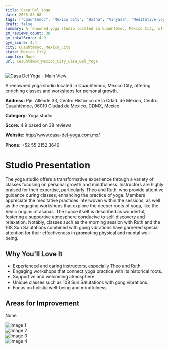 ```yaml
---
title: Casa Del Yoga
date: 2025-03-08
tags: ["Cuauhtémoc", "Mexico City", "Hatha", "Vinyasa", "Meditative yoga", "supportive atmosphere", "holistic", "Cuauhtémoc, Mexico City"]  
draft: false
summary: A renowned yoga studio located in Cuauhtémoc, Mexico City, offering enriching classes and workshops for personal growth.
gm_reviews_count: 38
gm_totalScore: 4.9
gym_score: 4.4
city: Cuauhtémoc,_Mexico_City
state: Mexico City
country: None
url: Cuauhtémoc_Mexico_City_Casa_Del_Yoga
---
```


<div className="aspect-[16/9] relative my-8">
  <img 
    src="https://lh5.googleusercontent.com/p/AF1QipOcQNae1FWnW6bbAk88fbT3l2kEDd-Q_Uw4YNsy=w1920-h1080-k-no"
    alt="Casa Del Yoga - Main View"
    className="object-cover absolute inset-0 w-full h-full rounded-lg"
  />
</div>

A renowned yoga studio located in Cuauhtémoc, Mexico City, offering enriching classes and workshops for personal growth.

**Address:** Pje. Allende 33, Centro Histórico de la Cdad. de México, Centro, Cuauhtémoc, 06010 Ciudad de México, CDMX, Mexico

**Category:** Yoga studio

**Score:** 4.9 based on 38 reviews

**Website:** http://www.casa-del-yoga.com.mx/

**Phone:** +52 55 2152 3649

# Studio Presentation

The yoga studio offers a transformative experience through a variety of classes focusing on personal growth and mindfulness. Instructors are highly praised for their expertise, particularly Theo and Ruth, who provide attentive guidance during classes, enhancing the practice of yoga. Members appreciate the meditative practices interwoven within the sessions, as well as the engaging workshops that explore the deeper roots of yoga, like the Vedic origins of asanas. The space itself is described as wonderful, fostering a supportive atmosphere conducive to self-discovery and relaxation. Notably, classes such as the morning session with Ruth and the 108 Sun Salutations combined with gong vibrations have garnered special attention for their effectiveness in promoting physical and mental well-being.

## Why You'll Love It

- Experienced and caring instructors, especially Theo and Ruth.
- Engaging workshops that connect yoga practice with its historical roots.
- Supportive and welcoming atmosphere.
- Unique classes such as 108 Sun Salutations with gong vibrations.
- Focus on holistic well-being and mindfulness.

## Areas for Improvement

None

<div className="grid grid-cols-1 xl:grid-cols-2 gap-4 my-8">
<div className="aspect-[4/3] relative"><img src="https://lh3.googleusercontent.com/p/AF1QipM_S10H__vB4fb6TtXbKUaXJsUQAILocEXplshW=w1920-h1080-k-no" alt="Image 1" className="object-cover absolute inset-0 w-full h-full rounded-lg" /></div>
<div className="aspect-[4/3] relative"><img src="https://lh5.googleusercontent.com/p/AF1QipOUyPfSOv9PFO701KnSRCh_L1oHPRB1odG7XOE=w1920-h1080-k-no" alt="Image 2" className="object-cover absolute inset-0 w-full h-full rounded-lg" /></div>
<div className="aspect-[4/3] relative"><img src="https://lh5.googleusercontent.com/p/AF1QipOgyh9JFfzEpG-TzMVnMQ8vdw3DjMBESVgoCNqR=w1920-h1080-k-no" alt="Image 3" className="object-cover absolute inset-0 w-full h-full rounded-lg" /></div>
<div className="aspect-[4/3] relative"><img src="https://lh5.googleusercontent.com/p/AF1QipPgV2inGT71FSqU2o4T2XOUwuvmiI8R6yJXx1o=w1920-h1080-k-no" alt="Image 4" className="object-cover absolute inset-0 w-full h-full rounded-lg" /></div>
</div>